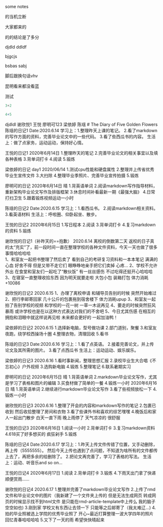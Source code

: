 
some notes

的当机立断


大家都来的

的的结论是了多分


djdld  ddldf 

bjgcjs


bsbas
sabj

脚后跟换句话vhv

昆明看来都没看蓝

测试

```python
3+2
```

```r
4+5
```

djdldl
谢欣悦1
王悦
廖明可123
梁依婷
陈瑶
# The Diary of Five Golden Flowers
陈瑶的日记1
Date:2020.6.14
学习上：1.整理昨天上课的笔记。
2.看了markdown的写作方面的资料，完善毕业论文中的一些代码。
3.看了些西瓜书的内容。
生活上：做了点家务，运动运动，保持好心情。

王悦的日记1
2020年6月14日
1.整理昨天的笔记
2.完善毕业论文的相关事宜以及填各种表格
3.背单词打卡
4.阅读
5.锻炼

梁依婷的日记 day1 
2020/06/14
1.测试cpu性能和硬盘属性
2.整理并上传省优秀毕业生宣传文件
3.大扫除
4.整理毕业季照片、完善毕业宣传拍摄
5.锻炼

廖明可的日记
2020年6月14日 晴
1.背英语单词
2.阅读markdown写作指导材料，重新架构毕业论文写作及排版框架
3.休息时间补看最新一期《最强大脑》
4.日常打扫卫生
5.跟着锻炼视频运动一小时

陈瑶的日记2
Date:2020.6.15
学习上：1.看西瓜书。
2.阅读markdown相关资料。
3.看英语材料
生活上：呼啦圈、仰卧起坐、散步。

王悦的日记2
2020年6月15日
1.写日程本
2.阅读
3.背单词打卡
4.复习markdown的资料
5.锻炼

谢欣悦的日记1（补昨天的==抱歉）
2020.6.14 离校的倒数第二天
返校的日子真的太“充实”了，前一段时间一直在整理学校的各种文件资料，今天一天也做了很多事情哈哈哈哈  
1、和室友一起把书整理了然后卖了 看到自己的考研复习资料和一本本笔记 满满的心血 好舍不得 但是又带不走它们 眼睁睁地亲手把它们卖掉 心疼...
2、学校不允许外出 在食堂和室友们一起吃了“散伙饭” 有一丝丝感伤 不过吃得还挺开心哈哈哈
3、在寝室一直整理收拾东西 因为明天就要走啦 大包小包 装箱打包 体力消耗+10086

谢欣悦的日记2
2020.6.15 
1、办理了离校申请 和辅导员告别的时候 突然开始难过
2、把行李邮寄回家 几十公斤的包裹拖到宿舍楼下 体力消耗upup
3、和室友一起拍了告别学校的视频 和学校的一花一树 一草一木说再见
4、要走的时候突然狂风暴雨 或许学校也是在以这种方式表达对我们的不舍吧
5、今日尤其伤感 在相互的拥抱和泪眼中就这样说再见啦 未来都会更好的 一起加油鸭！

梁依婷的日记2
2020.6.15
1.选择新电脑，型号做功课
2.部门道别，聚餐
3.和室友夜跑，绕学校西操场十圈
4.整理衣物，清理回收
5.看书

陈瑶的日记3
Date:2020.6.16
学习上：1.看了点英语。
2.接着完善论文，并上传论文及其所需的图片。
3.看了点西瓜书
生活上：运动运动、娱乐娱乐。

梁依婷的日记3
2020.6.16
1.看时事新闻，整理思想汇报
2.录校毕业生大合唱《不忘初心》户外视频
3.选购新电脑
4.锻炼
5.整理笔记
6.联系暑期实习

廖明可的日记
2020年6月15日 晴
1.背英语单词
2.markdown毕业论文写作，尤其是学习了表格和图片的编辑
3.买食材做了简单的一餐
4.锻炼一小时
2020年6月16日 晴
1.背英语单词
2.继续进行markdown毕业论文写作
3.看了些视频放松一下
4.锻炼一小时

谢欣悦的日记3
2020.6.16
1.整理了开会的内容和markdown写作的笔记
2.包裹已收到 然后收拾整理了房间和衣物
3.看了些课外书和喜欢的综艺嘿嘿
4.晚饭后和家人一起出门散步 白天一直下雨 晚上雨停了 天气凉凉的 很舒服

王悦的日记3
2020年6月16日
1.阅读一小时
2.背单词打卡
3.复习markdown资料
4.618买了好多想买的 疯狂剁手
5.锻炼

陈瑶的日记4
Date:2020.6.17
学习上：1.昨天上传文件传错了位置，又手动删除，再上传（5555555）。
然后今天上传也遇到了点问题，不知道为啥所有的文件都传上去了，再把多余的给删除了。
2.把论文再完善了，学习了表格的写法。
生活上：运动、听音乐and so on...

王悦的日记4
2020年6月17日
1.阅读
2.背单词打卡
3.锻炼
4.下雨天出门拿了快递顺便赏雨……

谢欣悦的日记4
2020.6.17
1.整理并完善了markdown毕业论文写作
2.上传了rmd文件和毕业论文中的图片（我新建了一个文件夹上传的 但是无法生成网页 转成网页的时候显示找不到html文件 是只能在rmd-article-template中上传么 我的脑子空空如也)
3.刚到家 学校又有东西让去领一下 只能等之后邮寄了（我太难辽...)
4.拍的毕业照被选上学院的优秀毕业照了 开心~最近打算整理一波大学四年的照片 回忆青春哈哈哈哈
5.又下了一天的雨 希望快快晴起来